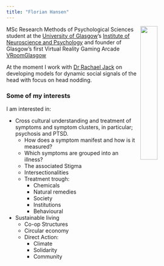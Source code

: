 ```yaml
---
title: "Florian Hansen"
---
```



<img src="images/me.jpg"
   style="width: 30%;
          float: right;
          padding-left: 10px">



MSc Research Methods of Psychological Sciences student at the [University of Glasgow](https://www.gla.ac.uk/)'s
[Institute of Neuroscience and Psychology](http://www.gla.ac.uk/researchinstitutes/neurosciencepsychology/) and founder of Glasgow's first Virtual Reality Gaming Arcade [VRoomGlasgow](https://www.vroomglasgow.co.uk)

At the moment I work with [Dr Rachael Jack](http://https://www.gla.ac.uk/schools/psychology/staff/rachaeljack//website) on developing models for dynamic social signals of the head with focus on head nodding.

### Some of my interests

I am interested in:

* Cross cultural understanding  and treatment of symptoms and symptom clusters, in particular; psychosis and PTSD. 
    + How does a symptom manifest and how is it measured?
    + Which symptoms are grouped into an illness?
    + The associated Stigma
    + Intersectionalities
    + Treatment trough:
        + Chemicals 
        + Natural remedies
        + Society
        + Institutions
        + Behavioural
               
* Sustainable living
    + Co-op Structures
    + Circular economy
    + Direct Action:
        + Climate
        + Solidarity
        + Community